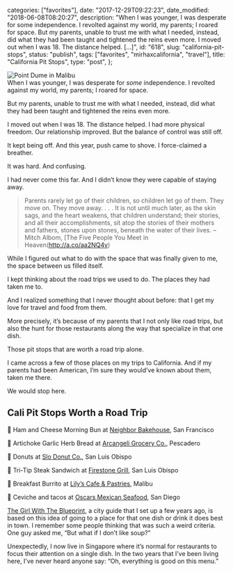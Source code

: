 
  categories: ["favorites"],
  date: "2017-12-29T09:22:23",
  date_modified: "2018-06-08T08:20:27",
  description:
    "When I was younger, I was desperate for some independence. I revolted against my world, my parents; I roared for space. But my parents, unable to trust me with what I needed, instead, did what they had been taught and tightened the reins even more. I moved out when I was 18. The distance helped. […]",
  id: "618",
  slug: "california-pit-stops",
  status: "publish",
  tags: ["favorites", "mirhaxcalifornia", "travel"],
  title: "California Pit Stops",
  type: "post",
};


![Point Dume in Malibu](/pages/posts/california-pit-stops/point_dume_malibu_mm60_c2.jpg)\
When I was younger, I was desperate for _some_ independence. I revolted against my world, my parents; I roared for space.

But my parents, unable to trust me with what I needed, instead, did what they had been taught and tightened the reins even more.

I moved out when I was 18. The distance helped. I had more physical freedom. Our relationship improved. But the balance of control was still off.

It kept being off. And this year, push came to shove. I force-claimed a breather.

It was hard. And confusing.

I had never come this far. And I didn’t know they were capable of staying away.

> Parents rarely let go of their children, so children let go of them. They move on. They move away. . . . It is not until much later, as the skin sags, and the heart weakens, that children understand; their stories, and all their accomplishments, sit atop the stories of their mothers and fathers, stones upon stones, beneath the water of their lives. –Mitch Albom, [The Five People You Meet in Heaven(http://a.co/aa2NQ4v)

While I figured out what to do with the space that was finally given to me, the space between us filled itself.

I kept thinking about the road trips we used to do. The places they had taken me to.

And I realized something that I never thought about before: that I get my love for travel and food from them.

More precisely, it’s because of my parents that I not only like road trips, but also the hunt for those restaurants along the way that specialize in that one dish.

Those pit stops that are worth a road trip alone.

I came across a few of those places on my trips to California. And if my parents had been American, I’m sure they would’ve known about them, taken me there.

We would stop here.

## Cali Pit Stops Worth a Road Trip

🥐 Ham and Cheese Morning Bun at [Neighbor Bakehouse](https://www.neighborsf.com/), San Francisco

🍞 Artichoke Garlic Herb Bread at [Arcangeli Grocery Co.](https://www.normsmarket.com/), Pescadero

🍩 Donuts at [Slo Donut Co.](http://www.slodoco.com/), San Luis Obispo

🥩 Tri-Tip Steak Sandwich at [Firestone Grill](http://www.firestonegrill.com/firestone-grill/), San Luis Obispo

🌯 Breakfast Burrito at [Lily’s Cafe & Pastries](https://www.facebook.com/pages/Lilys-Cafe-Pastries/111632478875022), Malibu

🌮 Ceviche and tacos at [Oscars Mexican Seafood](http://www.oscarsmexicanseafood.com/), San Diego

<PostFooter title="More">

[The Girl With The Blueprint](http://www.thegirlwiththeblueprint.com), a city guide that I set up a few years ago, is based on this idea of going to a place for that one dish or drink it does best in town. I remember some people thinking that was such a weird criteria. One guy asked me, “But what if I don’t like soup?”

Unexpectedly, I now live in Singapore where it’s normal for restaurants to focus their attention on a single dish. In the two years that I’ve been living here, I’ve never heard anyone say: “Oh, everything is good on this menu.”

</PostFooter>
